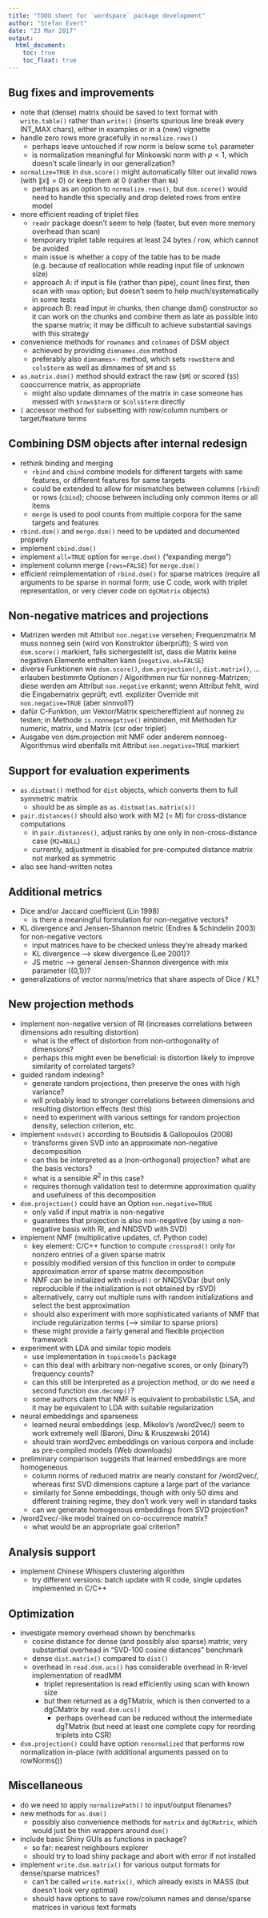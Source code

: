 ```yaml
---
title: "TODO sheet for `wordspace` package development"
author: "Stefan Evert"
date: "23 Mar 2017"
output: 
  html_document:
    toc: true
    toc_float: true
---
```


## Bug fixes and improvements

*  note that (dense) matrix should be saved to text format with `write.table()` rather than `write()` (inserts spurious line break every INT_MAX chars), either in examples or in a (new) vignette
*  handle zero rows more gracefully in `normalize.rows()`
    - perhaps leave untouched if row norm is below some `tol` parameter
    - is normalization meaningful for Minkowski norm with $p < 1$, which doesn't scale linearly in our generalization?
*  `normalize=TRUE` in `dsm.score()` might automatically filter out invalid rows (with $\|x\| = 0$) or keep them at 0 (rather than `NA`)
    - perhaps as an option to `normalize.rows()`, but `dsm.score()` would need to handle this specially and drop deleted rows from entire model
*  more efficient reading of triplet files
    - `readr` package doesn't seem to help (faster, but even more memory overhead than scan)
    - temporary triplet table requires at least 24 bytes / row, which cannot be avoided
    - main issue is whether a copy of the table has to be made (e.g. because of reallocation while reading input file of unknown size)
    - approach A: if input is file (rather than pipe), count lines first, then scan with `nmax` option; but doesn't seem to help much/systematically in some tests
    - approach B: read input in chunks, then change dsm() constructor so it can work on the chunks and combine them as late as possible into the sparse matrix; it may be difficult to achieve substantial savings with this strategy
*  convenience methods for `rownames` and `colnames` of DSM object
    - achieved by providing `dimnames.dsm` method
    - preferably also `dimnames<-` method, which sets `rows$term` and `cols$term` as well as dimnames of `$M` and `$S`
*  `as.matrix.dsm()` method should extract the raw (`$M`) or scored (`$S`) cooccurrence matrix, as appropriate
    - might also update dimnames of the matrix in case someone has messed with `$rows$term` or `$cols$term` directly
*  `[` accessor method for subsetting with row/column numbers or target/feature terms


## Combining DSM objects after internal redesign

*  rethink binding and merging
    - `rbind` and `cbind` combine models for different targets with same features, or different features for same targets
    - could be extended to allow for mismatches between columns (`rbind`) or rows (`cbind`); choose between including only common items or all items
    - `merge` is used to pool counts from multiple corpora for the same targets and features
*  `rbind.dsm()` and `merge.dsm()` need to be updated and documented properly
*  implement `cbind.dsm()`
*  implement `all=TRUE` option for `merge.dsm()` ("expanding merge")
*  implement column merge (`rows=FALSE`) for `merge.dsm()`
*  efficient reimplementation of `rbind.dsm()` for sparse matrices (require all arguments to be sparse in normal form; use C code, work with triplet representation, or very clever code on `dgCMatrix` objects)


## Non-negative matrices and projections

*  Matrizen werden mit Attribut `non.negative` versehen; Frequenzmatrix M muss nonneg sein (wird von Konstruktor überprüft); S wird von `dsm.score()` markiert, falls sichergestellt ist, dass die Matrix keine negativen Elemente enthalten kann (`negative.ok=FALSE`)
*  diverse Funktionen wie `dsm.score()`, `dsm.projection()`, `dist.matrix()`, ...  erlauben bestimmte Optionen / Algorithmen nur für nonneg-Matrizen; diese werden am Attribut `non.negative` erkannt; wenn Attribut fehlt, wird die Eingabematrix geprüft; evtl. expliziter Override mit `non.negative=TRUE` (aber sinnvoll?)
*  dafür C-Funktion, um Vektor/Matrix speichereffizient auf nonneg zu testen; in Methode `is.nonnegative()` einbinden, mit Methoden für numeric, matrix, und Matrix (csr oder triplet)
*  Ausgabe von dsm.projection mit NMF oder anderem nonnoeg-Algorithmus wird ebenfalls mit Attribut `non.negative=TRUE` markiert


## Support for evaluation experiments

*  `as.distmat()` method for `dist` objects, which converts them to full symmetric matrix
    - should be as simple as `as.distmat(as.matrix(x))`
*  `pair.distances()` should also work with M2 (= M) for cross-distance computations
    - in `pair.distances()`, adjust ranks by one only in non-cross-distance case (`M2=NULL`)
    - currently, adjustment is disabled for pre-computed distance matrix not marked as symmetric
*  also see hand-written notes


## Additional metrics

*  Dice and/or Jaccard coefficient (Lin 1998)
    - is there a meaningful formulation for non-negative vectors?
*  KL divergence and Jensen-Shannon metric (Endres & Schindelin 2003) for non-negative vectors
    - input matrices have to be checked unless they're already marked
    - KL divergence --> skew divergence (Lee 2001)?
    - JS metric --> general Jensen-Shannon divergence with mix parameter \(\lambda\in (0,1)\)?
*  generalizations of vector norms/metrics that share aspects of Dice / KL?


## New projection methods

*  implement non-negative version of RI (increases correlations between dimensions adn resulting distortion)
    - what is the effect of distortion from non-orthogonality of dimensions?
    - perhaps this might even be beneficial: is distortion likely to improve similarity of correlated targets?
*  guided random indexing?
    - generate random projections, then preserve the ones with high variance?
    - will probably lead to stronger correlations between dimensions and resulting distortion effects (test this)
    - need to experiment with various settings for random projection density, selection criterion, etc.
*  implement `nndsvd()` according to Boutsidis & Gallopoulos (2008)
    - transforms given SVD into an approximate non-negative decomposition
    - can this be interpreted as a (non-orthogonal) projection? what are the basis vectors?
    - what is a sensible $R^2$ in this case?
    - requires thorough validation test to determine approximation quality and usefulness of this decomposition
*  `dsm.projection()` could have an Option `non.negative=TRUE`
    - only valid if input matrix is non-negative
    - guarantees that projection is also non-negative (by using a non-negative basis with RI, and NNDSVD with SVD)
*  implement NMF (multiplicative updates, cf. Python code)
    - key element: C/C++ function to compute `crossprod()` only for nonzero entries of a given sparse matrix
    - possibly modified version of this function in order to compute approximation error of sparse matrix decomposition
    - NMF can be initialized with `nndsvd()` or NNDSVDar (but only reproducible if the initialization is not obtained by rSVD)
    - alternatively, carry out multiple runs with random initializations and select the best approximation
    - should also experiment with more sophisticated variants of NMF that include regularization terms (--> similar to sparse priors)
    - these might provide a fairly general and flexible projection framework
*  experiment with LDA and similar topic models
    - use implementation in `topicmodels` package
    - can this deal with arbitrary non-negative scores, or only (binary?) frequency counts?
    - can this still be interpreted as a projection method, or do we need a second function `dsm.decomp()`?
    - some authors claim that NMF is equivalent to probabilistic LSA, and it may be equivalent to LDA with suitable regularization
*  neural embeddings and sparseness
    - learned neural embeddings (esp. Mikolov's /word2vec/) seem to work extremely well (Baroni, Dinu & Kruszewski 2014)
    - should train word2vec embeddings on various corpora and include as pre-compiled models (Web downloads)
*  preliminary comparison suggests that learned embeddings are more homogeneous
    - column norms of reduced matrix are nearly constant for /word2vec/, whereas first SVD dimensions capture a large part of the variance
    - similarly for Senne embeddings, though with only 50 dims and different training regime, they don't work very well in standard tasks
    - can we generate homogenous embeddings from SVD projection?
*  /word2vec/-like model trained on co-occurrence matrix?
    - what would be an appropriate goal criterion?


## Analysis support
*  implement Chinese Whispers clustering algorithm
    - try different versions: batch update with R code, single updates implemented in C/C++


## Optimization

*  investigate memory overhead shown by benchmarks
    - cosine distance for dense (and possibly also sparse) matrix; very substantial overhead in "SVD-100 cosine distances" benchmark
    - dense `dist.matrix()` compared to `dist()`
    - overhead in `read.dsm.ucs()` has considerable overhead in R-level implementation of readMM
        - triplet representation is read efficiently using scan with known size
        - but then returned as a dgTMatrix, which is then converted to a dgCMatrix by `read.dsm.ucs()`
          - perhaps overhead can be reduced without the intermediate dgTMatrix (but need at least one complete copy for reording triplets into CSR)
*  `dsm.projection()` could have option `renormalized` that performs row normalization in-place (with additional arguments passed on to rowNorms())


## Miscellaneous

*  do we need to apply `normalizePath()` to input/output filenames?
*  new methods for `as.dsm()`
    - possibly also convenience methods for `matrix` and `dgCMatrix`, which would just be thin wrappers around `dsm()`
*  include basic Shiny GUIs as functions in package?
    - so far: nearest neighbours explorer
    - should try to load shiny package and abort with error if not installed
*  implement `write.dsm.matrix()` for various output formats for dense/sparse matrices?
    - can't be called `write.matrix()`, which already exists in MASS (but doesn't look very optimal)
    - should have options to save row/column names and dense/sparse matrices in various text formats
